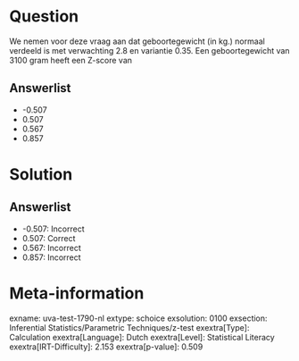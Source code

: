 Question
========

We nemen voor deze vraag aan dat geboortegewicht (in kg.) normaal
verdeeld is met verwachting 2.8 en variantie 0.35. Een geboortegewicht
van 3100 gram heeft een Z-score van

Answerlist
----------

* -0.507
* 0.507
* 0.567
* 0.857

Solution
========

Answerlist
----------

* -0.507: Incorrect
* 0.507: Correct
* 0.567: Incorrect
* 0.857: Incorrect

Meta-information
================
exname: uva-test-1790-nl
extype: schoice
exsolution: 0100
exsection: Inferential Statistics/Parametric Techniques/z-test
exextra[Type]: Calculation
exextra[Language]: Dutch
exextra[Level]: Statistical Literacy
exextra[IRT-Difficulty]: 2.153
exextra[p-value]: 0.509
